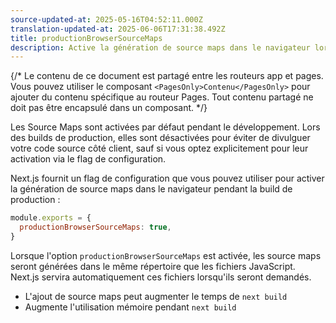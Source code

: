 ```yaml
---
source-updated-at: 2025-05-16T04:52:11.000Z
translation-updated-at: 2025-06-06T17:31:38.492Z
title: productionBrowserSourceMaps
description: Active la génération de source maps dans le navigateur lors de la build de production.
---
```


{/* Le contenu de ce document est partagé entre les routeurs app et pages. Vous pouvez utiliser le composant `<PagesOnly>Contenu</PagesOnly>` pour ajouter du contenu spécifique au routeur Pages. Tout contenu partagé ne doit pas être encapsulé dans un composant. */}

Les Source Maps sont activées par défaut pendant le développement. Lors des builds de production, elles sont désactivées pour éviter de divulguer votre code source côté client, sauf si vous optez explicitement pour leur activation via le flag de configuration.

Next.js fournit un flag de configuration que vous pouvez utiliser pour activer la génération de source maps dans le navigateur pendant la build de production :

```js filename="next.config.js"
module.exports = {
  productionBrowserSourceMaps: true,
}
```

Lorsque l'option `productionBrowserSourceMaps` est activée, les source maps seront générées dans le même répertoire que les fichiers JavaScript. Next.js servira automatiquement ces fichiers lorsqu'ils seront demandés.

- L'ajout de source maps peut augmenter le temps de `next build`
- Augmente l'utilisation mémoire pendant `next build`